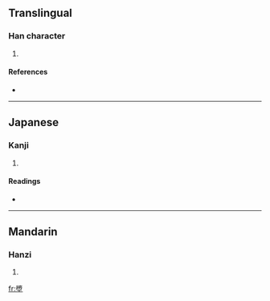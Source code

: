 ==Translingual==

===Han character===
{{Han char|rn=32|rad=土|as=11|sn=14|four=2710<sub>4</sub>|canj=女戈土 (VIG)}}

# {{defn|Han|sort=土11}}

====References====
* {{Han ref|kx=0238.070|dkj=05426|dj=0476.140|hdz=10484.040|uh=588F|ud=22671|bh=E168|bd=57704}}

----

==Japanese==

===Kanji===
{{ja-kanji|grade=|rs=土11}}

# {{defn|Japanese}}

====Readings====
* {{ja-readings|on=[[しょう]] (shō), [[さう]] (sau)|kun=[[もとる]] (motoru)}}

----

==Mandarin==

===Hanzi===
{{cmn-hanzi|pin=[[bō]] ([[bo1]]), [[fèi]] ([[fei4]]), [[qiǎng]] ([[qiang3]])|wg=po<sup>1</sup>, fei<sup>4</sup>, ch'iang<sup>3</sup>}}

# {{defn|Mandarin}}

[[fr:墏]]